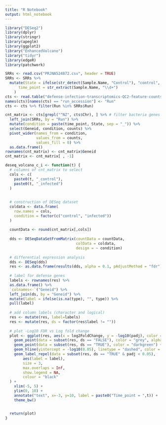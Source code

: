 ```yaml
---
title: "R Notebook"
output: html_notebook
---
```

```r
library("DESeq2")
library(dplyr)
library(stringr)
library(apeglm)
library(ggplot2)
library("EnhancedVolcano")
library("tidyr")
library(edgeR)
library(patchwork)
```


```r
SRRs <- read.csv("PRJNA524872.csv", header = TRUE)
SRRs <- SRRs %>%
  mutate(State = ifelse(str_detect(Sample.Name, "Control"), "control", "infected"),
      time_point = str_extract(Sample.Name, "\\d+")
    )
cts <- read.table("defense-infection-transcriptomics-QC2-feature-counts-summary.tsv", header = TRUE)
names(cts)[names(cts) == "run_accession"] <- "Run"
cts <- cts %>% filter(Run %in% SRRs$Run)
```


```r
cnt_matrix <- cts[grepl("^NZ", cts$Chr), ] %>% # filter bacteria genes
  left_join(SRRs, by = "Run") %>%
  mutate(condition = paste(time_point, State, sep = "_")) %>%
  select(Geneid, condition, counts) %>%
  pivot_wider(names_from = condition,
              values_from = counts,
              values_fill = 0) %>%
  as.data.frame()
rownames(cnt_matrix) <- cnt_matrix$Geneid
cnt_matrix <- cnt_matrix[ , -1]
```

```r
deseq_volcano_c_i <- function(t) {
  # columns of cnt_matrix to select
  cols <- c(
    paste0(t, "_control"),
    paste0(t, "_infected")
  )
  
  
  # construction of DESeq dataset
  coldata <- data.frame(
    row.names = cols,
    condition = factor(c("control", "infected"))
  )
  
  countData <- round(cnt_matrix[,cols])
  
  dds <- DESeqDataSetFromMatrix(countData = countData,
                                colData = coldata,
                                design = ~ condition)
  
  # differential expression analysis
  dds <- DESeq(dds)
  res <- as.data.frame(results(dds, alpha = 0.1, pAdjustMethod = "fdr"))
  
  # label for defense genes 
  labels <- rownames(res) %>%
  as.data.frame() %>%
  `colnames<-`("Geneid") %>%
  left_join(ds, by = "Geneid") %>%
  mutate(label = ifelse(is.na(type), "", type)) %>%
  pull(label)
  
  # add column labels (character and logical)
  res <- mutate(res, label=labels)
  res <- mutate(res, ds = factor(res$label != ""))
  
  # plot -Log10 FDR vs Log fold change
  plot <- ggplot(res, aes(x = log2FoldChange, y = -log10(padj), color = ds)) +
    geom_point(data = subset(res, ds == "FALSE"), color = "grey", alpha = 0.3) +
    geom_point(data = subset(res, ds == "TRUE"), color = "darkgreen") +
    geom_hline(yintercept = -log10(0.05), linetype = "dashed", color = "black") +
    geom_label_repel(data = subset(res, ds == "TRUE" & padj < 0.05),
        aes(label = label), 
        size = 3, 
        max.overlaps = Inf, 
        show.legend = NA,
        colour = "black"
  ) +
    xlim(-5, 5) +
    ylim(0, 10) +
    annotate("text", x=-3, y=10, label = paste0("Time_point = ",t)) +
    theme_bw()


  return(plot)
}
```





